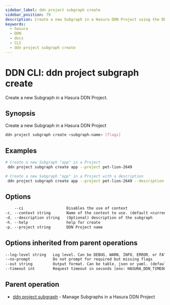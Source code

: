 ```yaml
---
sidebar_label: ddn project subgraph create
sidebar_position: 79
description: Create a new Subgraph in a Hasura DDN Project using the DDN CLI
keywords:
  - hasura
  - DDN
  - docs
  - CLI
  - ddn project subgraph create
---
```


# DDN CLI: ddn project subgraph create

Create a new Subgraph in a Hasura DDN Project.

## Synopsis

Create a new Subgraph in a Hasura DDN Project

```bash
ddn project subgraph create <subgraph-name> [flags]
```

## Examples

```bash
# Create a new Subgraph "app" in a Project
 ddn project subgraph create app --project pet-lion-2649

# Create a new Subgraph "app" in a Project with a description
 ddn project subgraph create app --project pet-lion-2649 --description "application management APIs"
```

## Options

```sass
    --ci                   Disables the use of context
-c, --context string       Name of the context to use. (default <current_context>)
-d, --description string   (Optional) description of the subgraph
-h, --help                 help for create
-p, --project string       DDN Project name
```

## Options inherited from parent operations

```sass
--log-level string   Log level. Can be DEBUG, WARN, INFO, ERROR, or FATAL. (default "INFO")
--no-prompt          Do not prompt for required but missing flags
--out string         Output format. Can be table, json or yaml. (default "table")
--timeout int        Request timeout in seconds [env: HASURA_DDN_TIMEOUT] (default 100)
```

## Parent operation

- [ddn project subgraph](/cli/commands/ddn_project_subgraph) - Manage Subgraphs in a Hasura DDN Project
